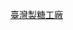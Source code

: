 {{Catnav|頁面分類|技术|产业|糖業|}}
{{Catnav|頁面分類|社会|经济|产业|糖業}}
{{catmore}}
{{Commonscat|Industries}}
[[Category:臺灣製糖工廠|]]